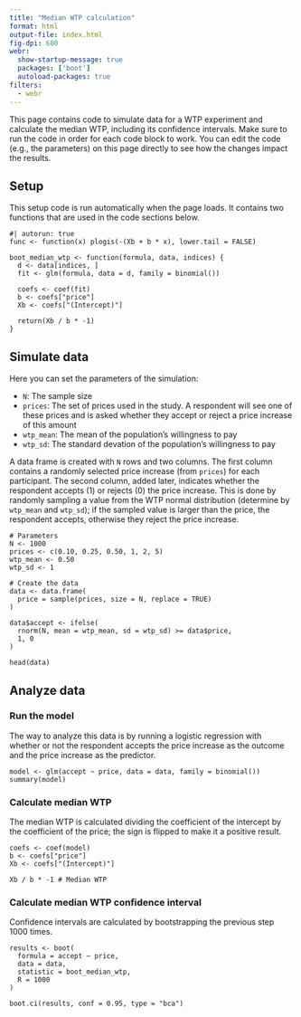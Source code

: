```yaml
---
title: "Median WTP calculation"
format: html
output-file: index.html
fig-dpi: 600
webr: 
  show-startup-message: true
  packages: ['boot']
  autoload-packages: true
filters:
  - webr
---
```


This page contains code to simulate data for a WTP experiment and calculate the median WTP, including its confidence intervals. Make sure to run the code in order for each code block to work. You can edit the code (e.g., the parameters) on this page directly to see how the changes impact the results.

## Setup

This setup code is run automatically when the page loads. It contains two functions that are used in the code sections below.

```webr-r
#| autorun: true
func <- function(x) plogis(-(Xb + b * x), lower.tail = FALSE)

boot_median_wtp <- function(formula, data, indices) {
  d <- data[indices, ]
  fit <- glm(formula, data = d, family = binomial())

  coefs <- coef(fit)
  b <- coefs["price"]
  Xb <- coefs["(Intercept)"]

  return(Xb / b * -1)
}
```

## Simulate data

Here you can set the parameters of the simulation:

- `N`: The sample size
- `prices`: The set of prices used in the study. A respondent will see one of these prices and is asked whether they accept or reject a price increase of this amount
- `wtp_mean`: The mean of the population's willingness to pay
- `wtp_sd`: The standard devation of the population's willingness to pay

A data frame is created with `N` rows and two columns. The first column contains a randomly selected price increase (from `prices`) for each participant. The second column, added later, indicates whether the respondent accepts (1) or rejects (0) the price increase. This is done by randomly sampling a value from the WTP normal distribution (determine by `wtp_mean` and `wtp_sd`); if the sampled value is larger than the price, the respondent accepts, otherwise they reject the price increase.

```webr-r
# Parameters
N <- 1000
prices <- c(0.10, 0.25, 0.50, 1, 2, 5)
wtp_mean <- 0.50
wtp_sd <- 1

# Create the data
data <- data.frame(
  price = sample(prices, size = N, replace = TRUE)
)

data$accept <- ifelse(
  rnorm(N, mean = wtp_mean, sd = wtp_sd) >= data$price,
  1, 0
)

head(data)
```

## Analyze data

### Run the model

The way to analyze this data is by running a logistic regression with whether or not the respondent accepts the price increase as the outcome and the price increase as the predictor.

```webr-r
model <- glm(accept ~ price, data = data, family = binomial())
summary(model)
```

### Calculate median WTP

The median WTP is calculated dividing the coefficient of the intercept by the coefficient of the price; the sign is flipped to make it a positive result.

```webr-r
coefs <- coef(model)
b <- coefs["price"]
Xb <- coefs["(Intercept)"]

Xb / b * -1 # Median WTP
```

### Calculate median WTP confidence interval

Confidence intervals are calculated by bootstrapping the previous step 1000 times.

```webr-r
results <- boot(
  formula = accept ~ price,
  data = data,
  statistic = boot_median_wtp,
  R = 1000
)

boot.ci(results, conf = 0.95, type = "bca")
```